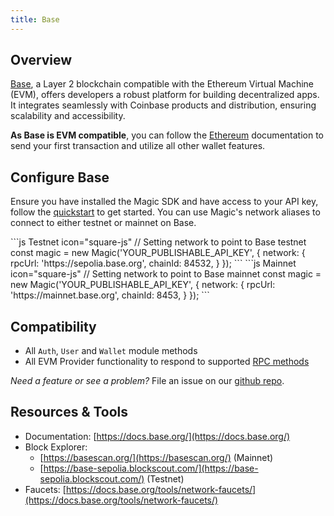 ---
title: Base
---

## Overview

[Base](https://base.org/), a Layer 2 blockchain compatible with the Ethereum Virtual Machine (EVM), offers developers a robust platform for building decentralized apps. It integrates seamlessly with Coinbase products and distribution, ensuring scalability and accessibility.

**As Base is EVM compatible**, you can follow the [Ethereum](/docs/embedded-wallet/blockchains/featured-chains/ethereum/javascript) documentation to send your first transaction and utilize all other wallet features.

## Configure Base

Ensure you have installed the Magic SDK and have access to your API key, follow the [quickstart](/docs/embedded-wallet/quickstart/overview) to get started. You can use Magic's network aliases to connect to either testnet or mainnet on Base.

<CodeGroup>
```js Testnet icon="square-js"
// Setting network to point to Base testnet
const magic = new Magic('YOUR_PUBLISHABLE_API_KEY', {
  network: {
    rpcUrl: 'https://sepolia.base.org',
    chainId: 84532,
  }
});
```
```js Mainnet icon="square-js"
// Setting network to point to Base mainnet
const magic = new Magic('YOUR_PUBLISHABLE_API_KEY', {
  network: {
    rpcUrl: 'https://mainnet.base.org',
    chainId: 8453,
  }
});
```
</CodeGroup>

## Compatibility

- All `Auth`, `User` and `Wallet` module methods
- All EVM Provider functionality to respond to supported [RPC methods](/docs/embedded-wallet/api/client-side-sdks/web#evm-rpc-methods)

_Need a feature or see a problem?_ File an issue on our [github repo](https://github.com/magiclabs/magic-js).

## Resources & Tools

- Documentation: [https://docs.base.org/](https://docs.base.org/)
- Block Explorer:
  - [https://basescan.org/](https://basescan.org/) (Mainnet)
  - [https://base-sepolia.blockscout.com/](https://base-sepolia.blockscout.com/) (Testnet)
- Faucets: [https://docs.base.org/tools/network-faucets/](https://docs.base.org/tools/network-faucets/)
